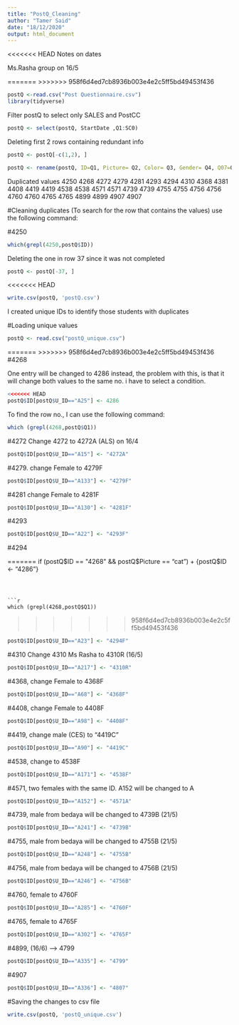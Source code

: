 ```yaml
---
title: "PostQ_Cleaning"
author: "Tamer Said"
date: "18/12/2020"
output: html_document
---
```


<<<<<<< HEAD
Notes on dates

Ms.Rasha group on 16/5

=======
>>>>>>> 958f6d4ed7cb8936b003e4e2c5ff5bd49453f436
```r
postQ <-read.csv("Post Questionnaire.csv")
library(tidyverse)
```

Filter postQ to select only SALES and PostCC

```r
postQ <- select(postQ, StartDate ,Q1:SC0)
```

Deleting first 2 rows containing redundant info

```r
postQ <- postQ[-c(1,2), ]
```


```r
postQ <- rename(postQ, ID=Q1, Picture= Q2, Color= Q3, Gender= Q4, Q07=Q7, Q08 = Q8, Q09 = Q9)
```

Duplicated values 
4250
4268
4272
4279
4281
4293
4294
4310
4368
4381
4408
4419
4419
4538
4538
4571
4571
4739
4739
4755
4755
4756
4756
4760
4760
4765
4765
4899
4899
4907
4907

#Cleaning duplicates (To search for the row that contains the values) use the following command:

#4250
```r
which(grepl(4250,postQ$ID))
```
Deleting the one in row 37 since it was not completed

```r
postQ <- postQ[-37, ]
```

<<<<<<< HEAD
```r
write.csv(postQ, 'postQ.csv')

```

I created unique IDs to identify those students with duplicates 

#Loading unique values 
```r
postQ <- read.csv("postQ_unique.csv")
```

=======
>>>>>>> 958f6d4ed7cb8936b003e4e2c5ff5bd49453f436
#4268

One entry will be changed to 4286 instead, the problem with this, is that it will change both values to the same no. i have to select a condition. 

```r
<<<<<<< HEAD
postQ$ID[postQ$U_ID=="A25"] <- 4286

```
To find the row no., I can use the following command:
```r
which (grepl(4268,postQ$Q1))
```

#4272
Change 4272 to 4272A (ALS) on 16/4
```r
postQ$ID[postQ$U_ID=="A15"] <- "4272A"
```

#4279. change Female to 4279F

```r
postQ$ID[postQ$U_ID=="A133"] <- "4279F"
```

#4281 change Female to 4281F

```r
postQ$ID[postQ$U_ID=="A130"] <- "4281F"
```

#4293

```r
postQ$ID[postQ$U_ID=="A22"] <- "4293F"
```

#4294

=======
if (postQ$ID == "4268" && postQ$Picture == "cat")
+ {postQ$ID <- "4286"}
```



```r
which (grepl(4268,postQ$Q1))
```

>>>>>>> 958f6d4ed7cb8936b003e4e2c5ff5bd49453f436
```r
postQ$ID[postQ$U_ID=="A23"] <- "4294F"
```

#4310
Change 4310 Ms Rasha to 4310R (16/5)

```r
postQ$ID[postQ$U_ID=="A217"] <- "4310R"
```

#4368, change Female to 4368F

```r
postQ$ID[postQ$U_ID=="A68"] <- "4368F"
```

#4408, change Female to 4408F
```r
postQ$ID[postQ$U_ID=="A98"] <- "4408F"
```

#4419, change male (CES) to "4419C"

```r
postQ$ID[postQ$U_ID=="A90"] <- "4419C"
```

#4538, change to 4538F

```r
postQ$ID[postQ$U_ID=="A171"] <- "4538F"
```

#4571, two females with the same ID. A152 will be changed to A

```r
postQ$ID[postQ$U_ID=="A152"] <- "4571A"
```

#4739, male from bedaya will be changed to 4739B (21/5)

```r
postQ$ID[postQ$U_ID=="A241"] <- "4739B"
```

#4755, male from bedaya will be changed to 4755B (21/5)

```r
postQ$ID[postQ$U_ID=="A248"] <- "4755B"
```

#4756, male from bedaya will be changed to 4756B (21/5)

```r
postQ$ID[postQ$U_ID=="A246"] <- "4756B"
```

#4760, female to 4760F
```r
postQ$ID[postQ$U_ID=="A285"] <- "4760F"
```

#4765, female to 4765F

```r
postQ$ID[postQ$U_ID=="A302"] <- "4765F"
```

#4899, (16/6) --> 4799

```r
postQ$ID[postQ$U_ID=="A335"] <- "4799" 
```
#4907

```r
postQ$ID[postQ$U_ID=="A336"] <- "4807" 
```


#Saving the changes to csv file

```r
write.csv(postQ, 'postQ_unique.csv')
```



